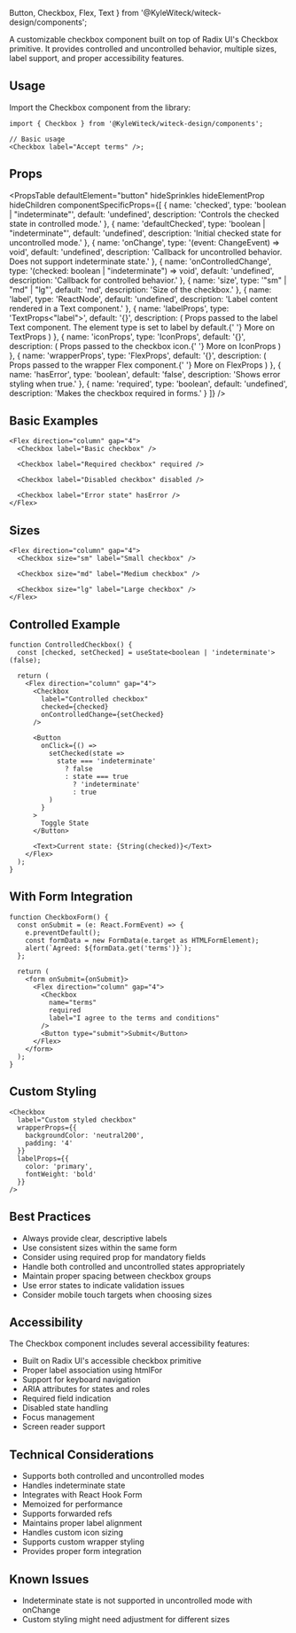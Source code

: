   Button,
  Checkbox,
  Flex,
  Text
} from '@KyleWiteck/witeck-design/components';

A customizable checkbox component built on top of Radix UI's Checkbox primitive.
It provides controlled and uncontrolled behavior, multiple sizes, label support,
and proper accessibility features.

## Usage

Import the Checkbox component from the library:

```tsx
import { Checkbox } from '@KyleWiteck/witeck-design/components';

// Basic usage
<Checkbox label="Accept terms" />;
```

## Props

<PropsTable
  defaultElement="button"
  hideSprinkles
  hideElementProp
  hideChildren
  componentSpecificProps={[
    {
      name: 'checked',
      type: 'boolean | "indeterminate"',
      default: 'undefined',
      description: 'Controls the checked state in controlled mode.'
    },
    {
      name: 'defaultChecked',
      type: 'boolean | "indeterminate"',
      default: 'undefined',
      description: 'Initial checked state for uncontrolled mode.'
    },
    {
      name: 'onChange',
      type: '(event: ChangeEvent<HTMLInputElement>) => void',
      default: 'undefined',
      description:
        'Callback for uncontrolled behavior. Does not support indeterminate state.'
    },
    {
      name: 'onControlledChange',
      type: '(checked: boolean | "indeterminate") => void',
      default: 'undefined',
      description: 'Callback for controlled behavior.'
    },
    {
      name: 'size',
      type: '"sm" | "md" | "lg"',
      default: 'md',
      description: 'Size of the checkbox.'
    },
    {
      name: 'label',
      type: 'ReactNode',
      default: 'undefined',
      description: 'Label content rendered in a Text component.'
    },
    {
      name: 'labelProps',
      type: 'TextProps<"label">',
      default: '{}',
      description: (
        <Text>
          Props passed to the label Text component. The element type is set to
          label by default.{' '}
          <Link to="/docs/guides/components/text">More on TextProps</Link>
        </Text>
      )
    },
    {
      name: 'iconProps',
      type: 'IconProps',
      default: '{}',
      description: (
        <Text>
          Props passed to the checkbox icon.{' '}
          <Link to="/docs/guides/components/icons">More on IconProps</Link>
        </Text>
      )
    },
    {
      name: 'wrapperProps',
      type: 'FlexProps',
      default: '{}',
      description: (
        <Text>
          Props passed to the wrapper Flex component.{' '}
          <Link to="/docs/guides/components/flex">More on FlexProps</Link>
        </Text>
      )
    },
    {
      name: 'hasError',
      type: 'boolean',
      default: 'false',
      description: 'Shows error styling when true.'
    },
    {
      name: 'required',
      type: 'boolean',
      default: 'undefined',
      description: 'Makes the checkbox required in forms.'
    }
  ]}
/>

## Basic Examples

```tsx live
<Flex direction="column" gap="4">
  <Checkbox label="Basic checkbox" />

  <Checkbox label="Required checkbox" required />

  <Checkbox label="Disabled checkbox" disabled />

  <Checkbox label="Error state" hasError />
</Flex>
```

## Sizes

```tsx live
<Flex direction="column" gap="4">
  <Checkbox size="sm" label="Small checkbox" />

  <Checkbox size="md" label="Medium checkbox" />

  <Checkbox size="lg" label="Large checkbox" />
</Flex>
```

## Controlled Example

```tsx live
function ControlledCheckbox() {
  const [checked, setChecked] = useState<boolean | 'indeterminate'>(false);

  return (
    <Flex direction="column" gap="4">
      <Checkbox
        label="Controlled checkbox"
        checked={checked}
        onControlledChange={setChecked}
      />

      <Button
        onClick={() =>
          setChecked(state =>
            state === 'indeterminate'
              ? false
              : state === true
                ? 'indeterminate'
                : true
          )
        }
      >
        Toggle State
      </Button>

      <Text>Current state: {String(checked)}</Text>
    </Flex>
  );
}
```

## With Form Integration

```tsx live
function CheckboxForm() {
  const onSubmit = (e: React.FormEvent) => {
    e.preventDefault();
    const formData = new FormData(e.target as HTMLFormElement);
    alert(`Agreed: ${formData.get('terms')}`);
  };

  return (
    <form onSubmit={onSubmit}>
      <Flex direction="column" gap="4">
        <Checkbox
          name="terms"
          required
          label="I agree to the terms and conditions"
        />
        <Button type="submit">Submit</Button>
      </Flex>
    </form>
  );
}
```

## Custom Styling

```tsx live
<Checkbox
  label="Custom styled checkbox"
  wrapperProps={{
    backgroundColor: 'neutral200',
    padding: '4'
  }}
  labelProps={{
    color: 'primary',
    fontWeight: 'bold'
  }}
/>
```

## Best Practices

- Always provide clear, descriptive labels
- Use consistent sizes within the same form
- Consider using required prop for mandatory fields
- Handle both controlled and uncontrolled states appropriately
- Maintain proper spacing between checkbox groups
- Use error states to indicate validation issues
- Consider mobile touch targets when choosing sizes

## Accessibility

The Checkbox component includes several accessibility features:

- Built on Radix UI's accessible checkbox primitive
- Proper label association using htmlFor
- Support for keyboard navigation
- ARIA attributes for states and roles
- Required field indication
- Disabled state handling
- Focus management
- Screen reader support

## Technical Considerations

- Supports both controlled and uncontrolled modes
- Handles indeterminate state
- Integrates with React Hook Form
- Memoized for performance
- Supports forwarded refs
- Maintains proper label alignment
- Handles custom icon sizing
- Supports custom wrapper styling
- Provides proper form integration

## Known Issues

- Indeterminate state is not supported in uncontrolled mode with onChange
- Custom styling might need adjustment for different sizes
